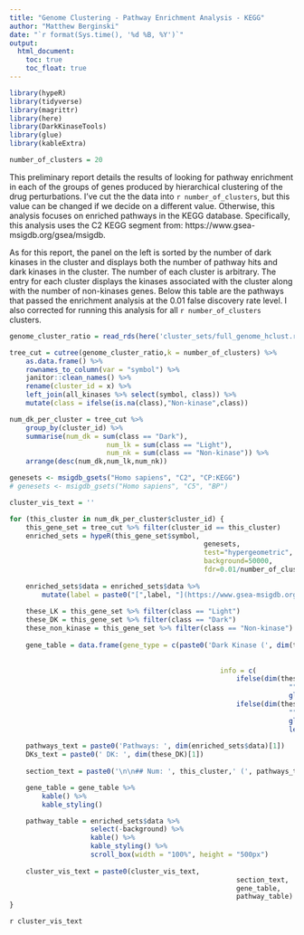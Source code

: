```yaml
---
title: "Genome Clustering - Pathway Enrichment Analysis - KEGG"
author: "Matthew Berginski"
date: "`r format(Sys.time(), '%d %B, %Y')`"
output:
  html_document:
    toc: true
    toc_float: true
---
```


```r
library(hypeR)
library(tidyverse)
library(magrittr)
library(here)
library(DarkKinaseTools)
library(glue)
library(kableExtra)

number_of_clusters = 20
```

This preliminary report details the results of looking for pathway enrichment in each of the groups of genes produced by hierarchical clustering of the drug perturbations. I've cut the the data into `r number_of_clusters`, but this value can be changed if we decide on a different value. Otherwise, this analysis focuses on enriched pathways in the KEGG database. Specifically, this analysis uses the C2 KEGG segment from: https://www.gsea-msigdb.org/gsea/msigdb.

As for this report, the panel on the left is sorted by the number of dark kinases in the cluster and displays both the number of pathway hits and dark kinases in the cluster. The number of each cluster is arbitrary. The entry for each cluster displays the kinases associated with the cluster along with the number of non-kinases genes. Below this table are the pathways that passed the enrichment analysis at the 0.01 false discovery rate level. I also corrected for running this analysis for all `r number_of_clusters` clusters.


```r
genome_cluster_ratio = read_rds(here('cluster_sets/full_genome_hclust.rds'))

tree_cut = cutree(genome_cluster_ratio,k = number_of_clusters) %>% 
	as.data.frame() %>% 
	rownames_to_column(var = "symbol") %>%
	janitor::clean_names() %>%
	rename(cluster_id = x) %>%
	left_join(all_kinases %>% select(symbol, class)) %>%
	mutate(class = ifelse(is.na(class),"Non-kinase",class))

num_dk_per_cluster = tree_cut %>%
	group_by(cluster_id) %>%
	summarise(num_dk = sum(class == "Dark"),
						num_lk = sum(class == "Light"),
						num_nk = sum(class == "Non-kinase")) %>%
	arrange(desc(num_dk,num_lk,num_nk))

genesets <- msigdb_gsets("Homo sapiens", "C2", "CP:KEGG")
# genesets <- msigdb_gsets("Homo sapiens", "C5", "BP")

cluster_vis_text = ''

for (this_cluster in num_dk_per_cluster$cluster_id) {
	this_gene_set = tree_cut %>% filter(cluster_id == this_cluster)
	enriched_sets = hypeR(this_gene_set$symbol, 
												genesets, 
												test="hypergeometric", 
												background=50000, 
												fdr=0.01/number_of_clusters)
	
	enriched_sets$data = enriched_sets$data %>% 
		mutate(label = paste0("[",label, "](https://www.gsea-msigdb.org/gsea/msigdb/cards/",label,")")) 
	
	these_LK = this_gene_set %>% filter(class == "Light")
	these_DK = this_gene_set %>% filter(class == "Dark")
	these_non_kinase = this_gene_set %>% filter(class == "Non-kinase")
	
	gene_table = data.frame(gene_type = c(paste0('Dark Kinase (', dim(these_DK)[1], ')'), 
																				paste0('Light Kinase (', dim(these_LK)[1], ')'), 
																				'Non-kinase Count'),
													info = c(
														ifelse(dim(these_DK)[1] == 0,
																	 "",
																	 glue_collapse(sort(these_DK$symbol), sep = ", ")),
														ifelse(dim(these_LK)[1] == 0,
																	 "",
																	 glue_collapse(sort(these_LK$symbol), sep = ", ")),
																	 length(these_non_kinase$symbol)))
	
	pathways_text = paste0('Pathways: ', dim(enriched_sets$data)[1])
	DKs_text = paste0(' DK: ', dim(these_DK)[1])
	
	section_text = paste0('\n\n## Num: ', this_cluster,' (', pathways_text, DKs_text,  ')\n\n')

	gene_table = gene_table %>%
		kable() %>%
		kable_styling()

	pathway_table = enriched_sets$data %>% 
					select(-background) %>%
					kable() %>% 
					kable_styling() %>%
					scroll_box(width = "100%", height = "500px")
	
	cluster_vis_text = paste0(cluster_vis_text,
														section_text,
														gene_table,
														pathway_table)
}
```

`r cluster_vis_text`
